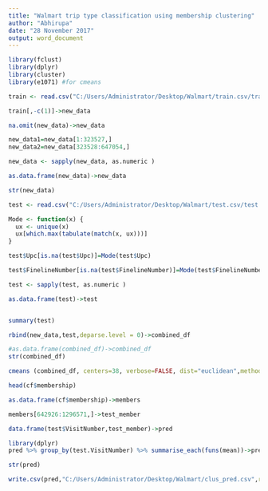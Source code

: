 ---
title: "Walmart trip type classification using membership clustering"
author: "Abhirupa"
date: "28 November 2017"
output: word_document
---

```{r}
library(fclust)
library(dplyr)
library(cluster)
library(e1071) #for cmeans
```

```{r}
train <- read.csv("C:/Users/Administrator/Desktop/Walmart/train.csv/train.csv")
```


```{r}
train[,-c(1)]->new_data
```

```{r}
na.omit(new_data)->new_data
```

```{r}
new_data1=new_data[1:323527,]
new_data2=new_data[323528:647054,]
```

```{r}
new_data <- sapply(new_data, as.numeric )
```

```{r}
as.data.frame(new_data)->new_data
```

```{r}
str(new_data)
```

```{r}
test <- read.csv("C:/Users/Administrator/Desktop/Walmart/test.csv/test.csv")
```

```{r}
Mode <- function(x) {
  ux <- unique(x)
  ux[which.max(tabulate(match(x, ux)))]
}
```

```{r}
test$Upc[is.na(test$Upc)]=Mode(test$Upc)
```

```{r}
test$FinelineNumber[is.na(test$FinelineNumber)]=Mode(test$FinelineNumber)
```

```{r}
test <- sapply(test, as.numeric )
```

```{r}
as.data.frame(test)->test
```

```{r}

```

```{r}
summary(test)
```

```{r}
rbind(new_data,test,deparse.level = 0)->combined_df

#as.data.frame(combined_df)->combined_df
str(combined_df)
```

```{r}
cmeans (combined_df, centers=38, verbose=FALSE, dist="euclidean",method="cmeans", m=2, rate.par =NULL)->cf
```

```{r}
head(cf$membership)
```

```{r}
as.data.frame(cf$membership)->members
```

```{r}
members[642926:1296571,]->test_member
```

```{r}
data.frame(test$VisitNumber,test_member)->pred
```


```{r}
library(dplyr)
pred %>% group_by(test.VisitNumber) %>% summarise_each(funs(mean))->pred
```

```{r}
str(pred)
```


```{r}
write.csv(pred,"C:/Users/Administrator/Desktop/Walmart/clus_pred.csv",row.names = F)
```



